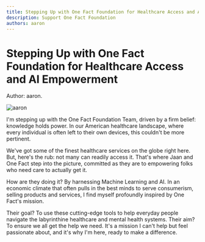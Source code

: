 ```yaml
---
title: Stepping Up with One Fact Foundation for Healthcare Access and AI Empowerment
description: Support One Fact Foundation
authors: aaron
---
```


<style global jsx>{`
  img {
    aspect-ratio: 12/6.3;
    object-fit: contain;
  }
`}</style>

# Stepping Up with One Fact Foundation for Healthcare Access and AI Empowerment

Author: aaron.

![aaron](/images/five-boro-bike-tour/aaron.jpg "aaron")

I'm stepping up with the One Fact Foundation Team, driven by a firm belief: knowledge holds power. In our American healthcare landscape, where every individual is often left to their own devices, this couldn't be more pertinent. 

We've got some of the finest healthcare services on the globe right here. But, here's the rub: not many can readily access it. That's where Jaan and One Fact step into the picture, committed as they are to empowering folks who need care to actually get it.

How are they doing it? By harnessing Machine Learning and AI. In an economic climate that often pulls in the best minds to serve consumerism, selling products and services, I find myself profoundly inspired by One Fact's mission.

Their goal? To use these cutting-edge tools to help everyday people navigate the labyrinthine healthcare and mental health systems. Their aim? To ensure we all get the help we need. It's a mission I can't help but feel passionate about, and it's why I'm here, ready to make a difference.